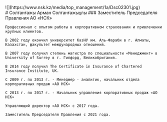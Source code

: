 <div class="mx-auto max-w-5xl py-10 grid grid-cols-12">
  <div class="col-span-4">
    ![](https://www.nsk.kz/media/top_management/1a/Dsc02301.jpg)

  </div>
  <div class="col-span-8">
    # Солтанғажы Арман Солтанғажыұлы
    ### Заместитель Председателя Правления АО «НСК»

    Профессионал с опытом работы в корпоративном страховании и привлечении крупных клиентов.

    В 2002 году окончил университет КазНУ им. Аль-Фараби в г. Алматы, Казахстан, факультет международных отношений.

    В 2007 году получил степень магистра по специальности «Менеджмент» в University of Surrey в г. Гилфорд, Великобритания.

    В 2014 году получил The Certificate in Insurance of Chartered Insurance Institute, UK.

    С 2009 г. по 2013 г. - Менеджер - аналитик, начальник отдела корпоративных продаж «АО НСК»

    С 2013 г. по 2017 г. - Начальник управления корпоративных продаж «АО НСК»

    Управляющий директор «АО НСК» с 2017 года.

    Заместитель Председателя Правления с 2021 года.

  </div>
</div>
